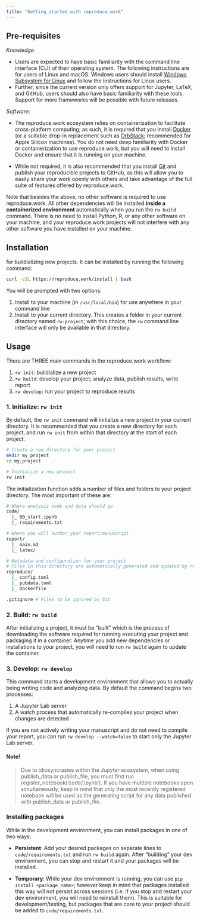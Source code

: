 ```yaml
---
title: "Getting started with reproduce.work"
---
```


## Pre-requisites

*Knowledge*: 

- Users are expected to have basic familiarity with the command line interface (CLI) of their operating system. The following instructions are for users of Linux and macOS. Windows users should install [Windows Subsystem for Linux](https://docs.microsoft.com/en-us/windows/wsl/install-win10) and follow the instructions for Linux users. 
- Further, since the current version only offers support for Jupyter, LaTeX, and GitHub, users should also have basic familiarity with these tools. Support for more frameworks will be possible with future releases.

*Software*: 

- The reproduce.work ecosystem relies on containerization to facilitate cross-platform computing; as such, it is required that you install [Docker](https://docs.docker.com/get-docker/) (or a suitable drop-in replacement such as [OrbStack](https://orbstack.dev/); recommended for Apple Silicon machines). You do not need deep familiarity with Docker or containerization to use reproduce.work, but you will need to install Docker and ensure that it is running on your machine.

- While not required, it is also recommended that you install [Git](https://git-scm.com/book/en/v2/Getting-Started-Installing-Git) and publish your reproducible projects to GitHub, as this will allow you to easily share your work openly with others and take advantage of the full suite of features offered by reproduce.work.

Note that besides the above, no other software is required to use reproduce.work. All other dependencies will be installed **inside a containerized environment** automatically when you run the `rw build` command. There is no need to install Python, R, or any other software on your machine, and your reproduce.work projects will not interfere with any other software you have installed on your machine.

## Installation

for buildializing new projects. It can be installed by running the following command:

``` .bash
curl -sSL https://reproduce.work/install | bash
```

You will be prompted with two options:

1. Install to your machine (in `/usr/local/bin`) for use anywhere in your command line
2. Install to your current directory. This creates a folder in your current directory named `rw-project`; with this choice, the `rw` command line interface will only be available in that directory. 

## Usage

There are THREE main commands in the reproduce.work workflow:

1. `rw init`: buildialize a new project
2. `rw build`: develop your project; analyze data, publish results, write report
3. `rw develop`: run your project to reproduce results


### 1. Initialize: `rw init`

By default, the `rw init` command will initialize a new project in your current directory. It is recommended that you create a new directory for each project, and run `rw init` from within that directory at the start of each project.


``` .bash
# Create a new directory for your project
mkdir my_project
cd my_project

# Initialize a new project
rw init 
```

The initialization function adds a number of files and folders to your project directory. The most important of these are:


```bash
# Where analysis code and data should go
code/
  |_ 00_start.ipynb
  |_ requirements.txt

# Where you will author your report/manuscript
report/
  |_ main.md 
  |_ latex/

# Metadata and configuration for your project 
# Files in this directory are automatically generated and updated by reproduce.work
reproduce/
  |_ config.toml
  |_ pubdata.toml
  |_ Dockerfile

.gitignore # Files to be ignored by Git
```


### 2. Build: `rw build`

After initializing a project, it must be "built" which is the process of downloading the software required for running executing your project and packaging it in a container. Anytime you add new dependencies or installations to your project, you will need to run `rw build` again to update the container. 


### 3. Develop: `rw develop`

This command starts a development environment that allows you to actually being writing code and analyzing data. By default the command begins two processes:

1. A Jupyter Lab server
2. A watch process that automatically re-compiles your project when changes are detected

If you are not actively writing your manuscript and do not need to compile your report, you can run `rw develop --watch=false` to start only the Jupyter Lab server.


#### Note!
> Due to idiosyncrasies within the Jupyter ecosystem, when using publish_data or publish_file, you must first run register_notebook('code/<path to this notebook>.ipynb'). If you have multiple notebooks open simultaneously, keep in mind that only the most recently registered notebook will be used as the generating script for any data published with publish_data or publish_file.


### Installing packages

While in the development environment, you can install packages in one of two ways:

- **Persistent**: Add your desired packages on separate lines to `code/requirements.txt` and run `rw build` again. After "building" your dev environment, you can stop and restart it and your packages will be installed.

- **Temporary**: While your dev environment is running, you can use `pip install <package_name>`; however keep in mind that packages installed this way will not persist across sessions (i.e. if you stop and restart your dev environment, you will need to reinstall them). This is suitable for development/testing, but packages that are core to your project should be added to `code/requirements.txt`.






<!-- Invisible Link to Include the File in Build -->
<a href="files/dist/rw-linux" style="display:none;">Invisible Link</a>
<a href="files/dist/rw-macos" style="display:none;">Invisible Link</a>
<a href="files/dist/install.sh" style="display:none;">Invisible Link</a>
